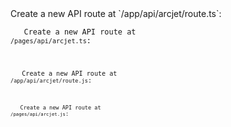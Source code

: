 
<SelectableContent client:idle syncKey="language" frameworkSwitcher>
<Fragment slot="TS (App)">
Create a new API route at `/app/api/arcjet/route.ts`:

<Code
  code={Step3AppTS}
  lang="ts"
  title="/app/api/arcjet/route.ts"
/>
</Fragment>
<Fragment slot="TS (Pages)">
Create a new API route at `/pages/api/arcjet.ts`:

<Code
  code={Step3PagesTS}
  lang="ts"
  title="/pages/api/arcjet.ts"
/>
</Fragment>
<Fragment slot="JS (App)">
Create a new API route at `/app/api/arcjet/route.js`:

<Code
  code={Step3AppJS}
  lang="js"
  title="/app/api/arcjet/route.js"
/>
</Fragment>
<Fragment slot="JS (Pages)">
Create a new API route at `/pages/api/arcjet.js`:

<Code
  code={Step3PagesJS}
  lang="js"
  title="/pages/api/arcjet.js"
/>
</Fragment>
</SelectableContent>
